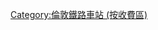 {{noteTA
|T=zh-cn:分类:伦敦第8旅游卡区; zh-hk:分類:倫敦第8收費區; zh-tw:分類:倫敦第8旅遊卡區;
|1=zh-cn:伦敦第8旅游卡区; zh-hk:倫敦第8收費區; zh-tw:倫敦第8旅遊卡區;}}
[[Category:倫敦鐵路車站_(按收費區)|Category:倫敦鐵路車站 (按收費區)]]